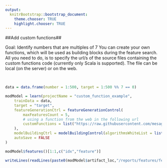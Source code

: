 ```yaml
---
output:
  knitrBootstrap::bootstrap_document:
    theme.chooser: TRUE
    highlight.chooser: TRUE
---
```


<!--
%\VignetteEngine{knitr::rmarkdown}
%\VignetteIndexEntry{advanced_customFunctions}
%\VignetteDepends{xtable}
-->

##Add custom functions##

Goal: Identify numbers that are multiples of 7 You can create your own functions, which will be used as building blocks during the feature search. All you need to do, is to specify the url/s of the source files containing the custom functions code (currently only Scala is supported). The file can be local (on the server) or on the web.

<br>
```r
data = data.frame(number = 1:500, target = 1:500 %% 7 == 0)
```


```r
modModel = learn(projectName = "custom_function_example",
    trainData = data,
    target = "target",
    featureGenerationCtrl = featureGenerationControl(
    	maxFeaturesCount = 5,                        
    	# using a function from the web in the following url
    	customFunctions = list("https://raw.githubusercontent.com/mesagie/etcetra/master/SampleFunctions.scala")
    ),
    modelBuildingCtrl = modelBuildingControl(algorithmsWhiteList = list("RRandomForestClassifier")),  
    autoSave = FALSE
)
```

```r
modModel$features()[1:1,c("idx","feature")]
```

```r
writeLines(readLines(paste0(modModel$artifact_loc,"/reports/features/features_trace.txt"),n=7))
```


